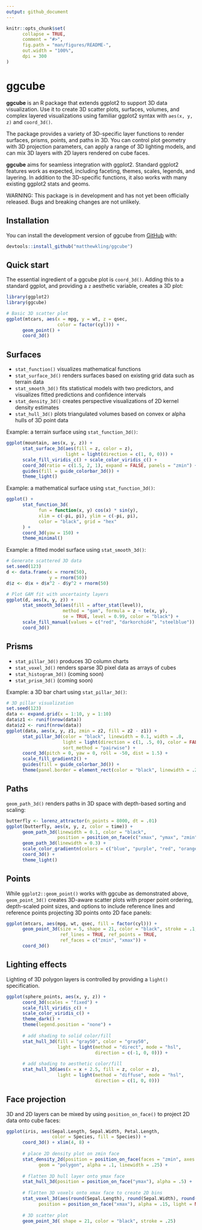 ```yaml
---
output: github_document
---
```


<!-- README.md is generated from README.Rmd. Please edit that file -->

```r
knitr::opts_chunk$set(
      collapse = TRUE,
      comment = "#>",
      fig.path = "man/figures/README-",
      out.width = "100%",
      dpi = 300
)
```

# ggcube

<!-- badges: start -->
<!-- badges: end -->

**ggcube** is an R package that extends ggplot2 to support 3D data visualization. Use it to create 3D scatter plots, surfaces, volumes, and complex layered visualizations using familiar ggplot2 syntax with `aes(x, y, z)` and `coord_3d()`.

The package provides a variety of 3D-specific layer functions to render surfaces, prisms, points, and paths in 3D. You can control plot geometry with 3D projection parameters, can apply a range of 3D lighting models, and can mix 3D layers with 2D layers rendered on cube faces. 

**ggcube** aims for seamless integration with ggplot2. Standard ggplot2 features work as expected, including faceting, themes, scales, legends, and layering. In addition to the 3D-specific functions, it also works with many existing ggplot2 stats and geoms.

WARNING: This package is in development and has not yet been officially released. Bugs and breaking changes are not unlikely.


## Installation

You can install the development version of ggcube from [GitHub](https://github.com/matthewkling/ggcube) with:

``` r
devtools::install_github("matthewkling/ggcube")
```


## Quick start

The essential ingredient of a ggcube plot is `coord_3d()`. Adding this to a standard ggplot, and providing a `z` aesthetic variable, creates a 3D plot:

```r
library(ggplot2)
library(ggcube)

# Basic 3D scatter plot
ggplot(mtcars, aes(x = mpg, y = wt, z = qsec, 
                   color = factor(cyl))) +
      geom_point() +
      coord_3d()
```


## Surfaces

- `stat_function()` visualizes mathematical functions
- `stat_surface_3d()` renders surfaces based on existing grid data such as terrain data
- `stat_smooth_3d()` fits statistical models with two predictors, and visualizes fitted predictions and confidence intervals
- `stat_density_3d()` creates perspective visualizations of 2D kernel density estimates 
- `stat_hull_3d()` plots triangulated volumes based on convex or alpha hulls of 3D point data


Example: a terrain surface using `stat_function_3d()`:

```r
ggplot(mountain, aes(x, y, z)) +
      stat_surface_3d(aes(fill = z, color = z),
                      light = light(direction = c(1, 0, 0))) +
      scale_fill_viridis_c() + scale_color_viridis_c() +
      coord_3d(ratio = c(1.5, 2, 1), expand = FALSE, panels = "zmin") +
      guides(fill = guide_colorbar_3d()) +
      theme_light()
```

Example: a mathematical surface using `stat_function_3d()`:

```r
ggplot() +
      stat_function_3d(
            fun = function(x, y) cos(x) * sin(y),
            xlim = c(-pi, pi), ylim = c(-pi, pi),
            color = "black", grid = "hex"
      ) +
      coord_3d(yaw = 150) +
      theme_minimal()
```
Example: a fitted model surface using `stat_smooth_3d()`:

```r
# Generate scattered 3D data
set.seed(123)
d <- data.frame(x = rnorm(50),
                y = rnorm(50))
d$z <- d$x + d$x^2 - d$y^2 + rnorm(50)

# Plot GAM fit with uncertainty layers
ggplot(d, aes(x, y, z)) + 
      stat_smooth_3d(aes(fill = after_stat(level)),
                     method = "gam", formula = z ~ te(x, y),
                     se = TRUE, level = 0.99, color = "black") +
      scale_fill_manual(values = c("red", "darkorchid4", "steelblue")) +
      coord_3d()


```


## Prisms

- `stat_pillar_3d()` produces 3D column charts
- `stat_voxel_3d()` renders sparse 3D pixel data as arrays of cubes
- `stat_histogram_3d()` (coming soon)
- `stat_prism_3d()` (coming soon)

Example: a 3D bar chart using `stat_pillar_3d()`:

```r
# 3D pillar visualization
set.seed(123)
data <- expand.grid(x = 1:10, y = 1:10)
data$z1 <- runif(nrow(data))
data$z2 <- runif(nrow(data))
ggplot(data, aes(x, y, z1, zmin = z2, fill = z2 - z1)) +
      stat_pillar_3d(color = "black", linewidth = 0.1, width = .8,
                     light = light(direction = c(1, .5, 0), color = FALSE),
                     sort_method = "pairwise") +
      coord_3d(pitch = 0, yaw = 0, roll = -50, dist = 1.5) +
      scale_fill_gradient2() + 
      guides(fill = guide_colorbar_3d()) +
      theme(panel.border = element_rect(color = "black", linewidth = .25))
```

## Paths

`geom_path_3d()` renders paths in 3D space with depth-based sorting and scaling:

```r
butterfly <- lorenz_attractor(n_points = 8000, dt = .01)
ggplot(butterfly, aes(x, y, z, color = time)) +
      geom_path_3d(linewidth = 0.1, color = "black",
                   position = position_on_face(c("xmax", "ymax", "zmin"))) +
      geom_path_3d(linewidth = 0.3) +
      scale_color_gradientn(colors = c("blue", "purple", "red", "orange")) +
      coord_3d() +
      theme_light()
```


## Points

While `ggplot2::geom_point()` works with ggcube as demonstrated above, `geom_point_3d()` creates 3D-aware scatter plots with proper point ordering, depth-scaled point sizes, and options to include reference lines and reference points projecting 3D points onto 2D face panels:

```r
ggplot(mtcars, aes(mpg, wt, qsec, fill = factor(cyl))) +
      geom_point_3d(size = 5, shape = 21, color = "black", stroke = .1,
                    ref_lines = TRUE, ref_points = TRUE,
                    ref_faces = c("zmin", "xmax")) +
      coord_3d()
```


## Lighting effects

Lighting of 3D polygon layers is controlled by providing a `light()` specification.

```r
ggplot(sphere_points, aes(x, y, z)) +
      coord_3d(scales = "fixed") +
      scale_fill_viridis_c() +
      scale_color_viridis_c() +
      theme_dark() +
      theme(legend.position = "none") +
      
      # add shading to solid color/fill
      stat_hull_3d(fill = "gray50", color = "gray50",
                   light = light(method = "direct", mode = "hsl", 
                                 direction = c(-1, 0, 0))) +
      
      # add shading to aesthetic color/fill
      stat_hull_3d(aes(x = x + 2.5, fill = z, color = z),
                   light = light(method = "diffuse", mode = "hsl", 
                                 direction = c(1, 0, 0)))
```


## Face projection

3D and 2D layers can be mixed by using `position_on_face()` to project 2D data onto cube faces:

```r

ggplot(iris, aes(Sepal.Length, Sepal.Width, Petal.Length, 
                 color = Species, fill = Species)) +
      coord_3d() + xlim(4, 8) +
      
      # place 2D density plot on zmin face
      stat_density_2d(position = position_on_face(faces = "zmin", axes = c("x", "y")),
            geom = "polygon", alpha = .1, linewidth = .25) +
      
      # flatten 3D hull layer onto ymax face
      stat_hull_3d(position = position_on_face("ymax"), alpha = .5) +
      
      # flatten 3D voxels onto xmax face to create 2D bins
      stat_voxel_3d(aes(round(Sepal.Length), round(Sepal.Width), round(Petal.Length)),
            position = position_on_face("xmax"), alpha = .15, light = NULL) +
      
      # 3D scatter plot
      geom_point_3d( shape = 21, color = "black", stroke = .25)
```
